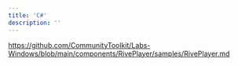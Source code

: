 ```yaml
---
title: 'C#'
description: ''
---
```


https://github.com/CommunityToolkit/Labs-Windows/blob/main/components/RivePlayer/samples/RivePlayer.md